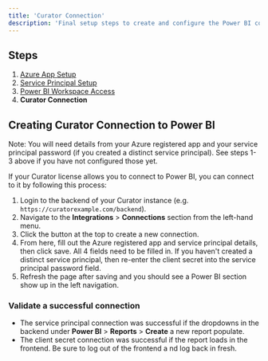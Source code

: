 ---
title: 'Curator Connection'
description: 'Final setup steps to create and configure the Power BI connection within Curator backend.'
---

## Steps

1. [Azure App Setup](/creating_integrations/power_bi_connection/azure_app_setup.mdx)
2. [Service Principal Setup](/creating_integrations/power_bi_connection/service_principal_setup)
3. [Power BI Workspace Access](/creating_integrations/power_bi_connection/power_bi_workspace_access)
4. **Curator Connection**

## Creating Curator Connection to Power BI

Note: You will need details from your Azure registered app and your service principal password (if you created a distinct
service principal).  See steps 1-3 above if you have not configured those yet.

If your Curator license allows you to connect to Power BI, you can connect to it by following this process:

1. Login to the backend of your Curator instance (e.g. `https://curatorexample.com/backend`).
2. Navigate to the **Integrations** > **Connections** section from the left-hand menu.
3. Click the button at the top to create a new connection.
4. From here, fill out the Azure registered app and service principal details, then click save.  All 4 fields need to be
filled in.  If you haven't created a distinct service principal, then re-enter the client secret into the service
principal password field.
5. Refresh the page after saving and you should see a Power BI section show up in the left navigation.

### Validate a successful connection

* The service principal connection was successful if the dropdowns in the backend under **Power BI** > **Reports** >
**Create** a new report populate.
* The client secret connection was successful if the report loads in the frontend.  Be sure to log out of the frontend a
nd log back in fresh.
